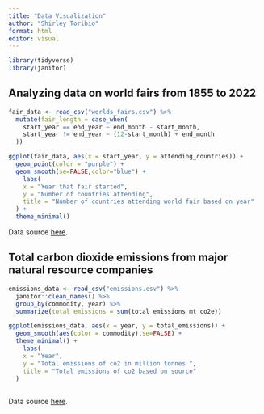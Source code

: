 ```yaml
---
title: "Data Visualization"
author: "Shirley Toribio"
format: html
editor: visual
---
```


```r
library(tidyverse)
library(janitor)
```

## Analyzing data on world fairs from 1855 to 2022

```r
fair_data <- read_csv("worlds_fairs.csv") %>%
  mutate(fair_length = case_when(
    start_year == end_year ~ end_month - start_month,
    start_year != end_year ~ (12-start_month) + end_month
  ))
```

```r
ggplot(fair_data, aes(x = start_year, y = attending_countries)) +
  geom_point(color = "purple") +
  geom_smooth(se=FALSE,color="blue") +
    labs(
    x = "Year that fair started",
    y = "Number of countries attending",
    title = "Number of countries attending world fair based on year"
  ) +
  theme_minimal()


```

Data source [here](https://github.com/rfordatascience/tidytuesday/tree/master/data/2024/2024-08-13).

## Total carbon dioxide emissions from major natural resource companies

```r
emissions_data <- read_csv("emissions.csv") %>% 
  janitor::clean_names() %>%
  group_by(commodity, year) %>%
  summarize(total_emissions = sum(total_emissions_mt_co2e))
```

```r
ggplot(emissions_data, aes(x = year, y = total_emissions)) +
  geom_smooth(aes(color = commodity),se=FALSE) +
  theme_minimal() +
    labs(
    x = "Year",
    y = "Total emissions of co2 in million tonnes ",
    title = "Total emissions of co2 based on source"
  ) 
  


```

Data source [here](https://github.com/rfordatascience/tidytuesday/tree/master/data/2024/2024-05-21).
